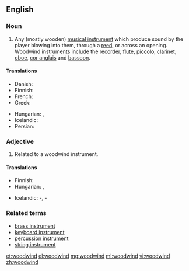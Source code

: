 ==English==

===Noun===
{{en-noun}}

# {{context|musical instruments|lang=en}} Any (mostly wooden) [[musical instrument]] which produce sound by the player blowing into them, through a [[reed]], or across an opening. Woodwind instruments include the [[recorder]], [[flute]], [[piccolo]], [[clarinet]], [[oboe]], [[cor anglais]] and [[bassoon]].

====Translations====
{{trans-top|musical instrument}}
* Danish: {{t|da|træblæser}}
* Finnish: {{t+|fi|puupuhallin}}
* French: {{t+|fr|bois}}
* Greek: {{t|el|ξύλινα πνευστά|n-p|tr=xýlina pnefstá}}
{{trans-mid}}
* Hungarian: {{t|hu|fafúvós}} {{qualifier|wooden}}, {{t|hu|rézfúvós}} {{qualifier|metal, literarily: copper}}
* Icelandic: {{t|is|tréblásturshljóðfæri|n}}
* Persian: {{t|fa|ساز بادی|tr=sâz-e bâdi|sc=fa-Arab}}
{{trans-bottom}}

===Adjective===
{{en-adj|-}}

# Related to a woodwind instrument.

====Translations====
{{trans-top|related to a woodwind instrument}}
* Finnish: {{t+|fi|puupuhallin|alt=puupuhallin-}}
* Hungarian: {{t|hu|fafúvós}} {{qualifier|wooden}}, {{t|hu|rézfúvós}} {{qualifier|metal, literarily: copper}}
{{trans-mid}}
* Icelandic: {{t|is|tréblásturshljóðfæra}}-, {{t|is|tréblásara}}-
{{trans-bottom}}

===Related terms===
* [[brass instrument]]
* [[keyboard instrument]]
* [[percussion instrument]]
* [[string instrument]]

[[et:woodwind]]
[[el:woodwind]]
[[mg:woodwind]]
[[ml:woodwind]]
[[vi:woodwind]]
[[zh:woodwind]]
